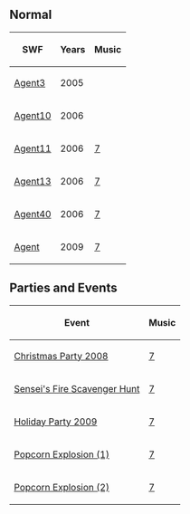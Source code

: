 {{NeedSWFs}}
{{CPW|HQ|QG da ASP}}
==Normal==
{|class="wikitable" style="margin: 1em auto;"
!SWF!!Years!!Music
|-
|[[Media:ArtworkRoomsAgent3.swf|Agent3]]||2005||{{n/a|?}}
|-
|[[Media:ArtworkRoomsAgent10.swf|Agent10]]||2006||{{n/a|?}}
|-
|[[Media:ArtworkRoomsAgent11.swf|Agent11]]||2006||[[Media:Music7.swf|7]]
|-
|[[Media:ArtworkRoomsAgent13.swf|Agent13]]||2006||[[Media:Music7.swf|7]]
|-
|[[Media:ArtworkRoomsAgent40.swf|Agent40]]||2006||[[Media:Music7.swf|7]]
|-
|[[Media:RoomsAgent.swf|Agent]]||2009||[[Media:Music7.swf|7]]
|}

==Parties and Events==
{|class="wikitable" style="margin: 1em auto;"
!Event!!Music
|-
|[[Media:RoomsAgent-ChristmasParty2008.swf|Christmas Party 2008]]||[[Media:Music7.swf|7]]
|-
|[[Media:Sensei Fire Hunt agent.swf|Sensei's Fire Scavenger Hunt]]||[[Media:Music7.swf|7]]
|-
|[[Media:HolidayParty2009AgentHQ.swf|Holiday Party 2009]]||[[Media:Music7.swf|7]]
|-
|[[Media:RoomsAgent-PopcornExplosion.swf|Popcorn Explosion (1)]]||[[Media:Music7.swf|7]]
|-
|[[Media:RoomsAgent-PopcornExplosion 2.swf|Popcorn Explosion (2)]]||[[Media:Music7.swf|7]]
|}


{{Places}}
